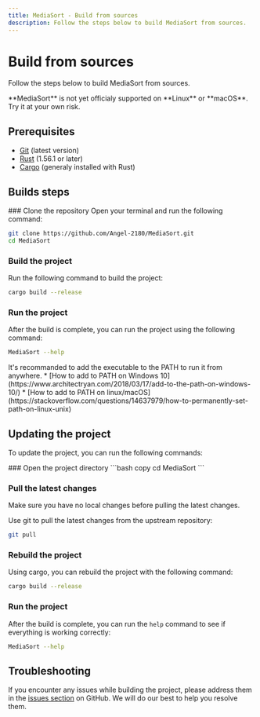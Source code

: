 ```yaml
---
title: MediaSort - Build from sources
description: Follow the steps below to build MediaSort from sources.
---
```



# Build from sources

Follow the steps below to build MediaSort from sources.

<Callout emoji="❌">
  **MediaSort** is not yet officialy supported on **Linux** or **macOS**. Try it at your own risk.
</Callout>

## Prerequisites

- [Git](https://git-scm.com/) (latest version)
- [Rust](https://www.rust-lang.org/tools/install) (1.56.1 or later)
- [Cargo](https://doc.rust-lang.org/cargo/getting-started/installation.html) (generaly installed with Rust)

## Builds steps

<Steps>
### Clone the repository
Open your terminal and run the following command:

```bash copy
git clone https://github.com/Angel-2180/MediaSort.git
cd MediaSort
```

### Build the project
Run the following command to build the project:

```bash copy
cargo build --release
```

### Run the project
After the build is complete, you can run the project using the following command:

```bash copy
MediaSort --help
```
</Steps>

<Callout emoji="🚀">
  It's recommanded to add the executable to the PATH to run it from anywhere.
  * [How to add to PATH on Windows 10](https://www.architectryan.com/2018/03/17/add-to-the-path-on-windows-10/)
  * [How to add to PATH on linux/macOS](https://stackoverflow.com/questions/14637979/how-to-permanently-set-path-on-linux-unix)
</Callout>

## Updating the project

To update the project, you can run the following commands:

<Steps>
### Open the project directory
```bash copy
cd MediaSort
```

### Pull the latest changes

<Callout emoji="🔨">
  Make sure you have no local changes before pulling the latest changes.
</Callout>

Use git to pull the latest changes from the upstream repository:

```bash copy
git pull
```

### Rebuild the project

Using cargo, you can rebuild the project with the following command:

```bash copy
cargo build --release
```

### Run the project

After the build is complete, you can run the `help` command to see if everything is working correctly:

```bash copy
MediaSort --help
```
</Steps>

## Troubleshooting

If you encounter any issues while building the project, please address them in the [issues section](https://github.com/Angel-2180/MediaSort/issues) on GitHub. We will do our best to help you resolve them.